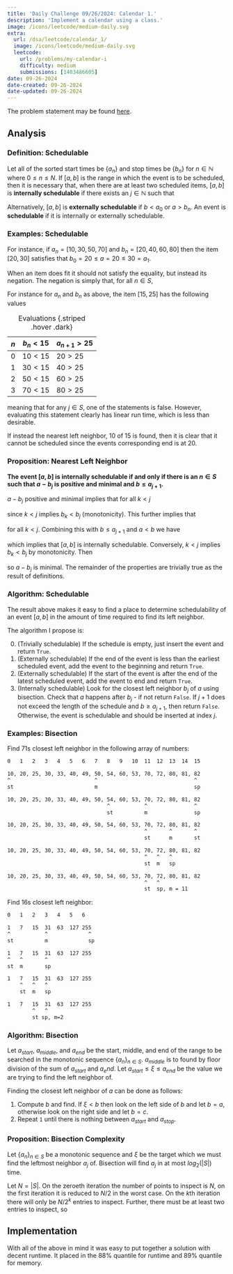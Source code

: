 ```yaml
---
title: 'Daily Challenge 09/26/2024: Calendar 1.'
description: 'Implement a calendar using a class.' 
image: /icons/leetcode/medium-daily.svg
extra:
  url: /dsa/leetcode/calendar_1/ 
  image: /icons/leetcode/medium-daily.svg
  leetcode:
    url: /problems/my-calendar-i
    difficulty: medium
    submissions: [1403486605]
date: 09-26-2024
date-created: 09-26-2024
date-updated: 09-26-2024
---
```



The problem statement may be found [here](https://leetcode.com/problems/my-calendar-i).


## Analysis


### Definition: Schedulable

Let all of the sorted start times be $\{a_n\}$ and stop times be $\{b_n\}$ for 
$n\in \mathbb{N}$ where $0 \le n \le N$. If $[a, b]$ is the range in which 
the event is to be scheduled, then it is necessary that, when there are at 
least two scheduled items, $[a, b]$ is **internally schedulable** if there 
exists an $j \in \mathbb{N}$ such that

\begin{equation}
  b_j \leq a \land b \leq a_{j+1} 
\end{equation}

Alternatively, $[a, b]$ is **externally schedulable** if $b < a_0$ or 
$a > b_n$. An event is **schedulable** if it is internally or externally 
schedulable.


### Examples: Schedulable

For instance, if $a_n = [10, 30, 50, 70]$ and $b_n = [20, 40, 60, 80]$ then 
the item $[20, 30]$ satisfies that $b_0 = 20 \leq a = 20 \leq 30 = a_1$. 

When an item does fit it should not satisfy the equality, but instead its 
negation. The negation is simply that, for all $n \in S$,

\begin{equation}
  b_j > a \lor b > a_{j+1}
\end{equation}


For instance for $a_n$ and $b_n$ as above, the item $[15, 25]$ has the 
following values

|$n$    | $b_n < 15$  | $a_{n+1} > 25$ | 
|-------|-------------|----------------|
|$0$    | $10 < 15$   | $20 > 25$      |
|$1$    | $30 < 15$   | $40 > 25$      |
|$2$    | $50 < 15$   | $60 > 25$      |
|$3$    | $70 < 15$   | $80 > 25$      |

: Evaluations {.striped .hover .dark}

meaning that for any $j \in S$, one of the statements is false. However, 
evaluating this statement clearly has linear run time, which is less than 
desirable. 

If instead the nearest left neighbor, $10$ of $15$ is found, then it is clear 
that it cannot be scheduled since the events corresponding end is at $20$.


### Proposition: Nearest Left Neighbor

**The event $[a, b]$ is internally schedulable if and only if there is an 
$n \in S$ such that $a - b_j$ is positive and minimal and $b \le a_{j+1}$.**


$a - b_j$ positive and minimal implies that for all $k < j$

\begin{equation}
  0 \le a - b_j \lt a - b_k
\end{equation}

since $k < j$ implies $b_k \lt b_j$ (monotonicity). This further implies that

\begin{equation}
  \begin{split}
    -a \le - b_j \lt -b_k \\
    a \ge b_j \ge b_k 
  \end{split}
\end{equation}

for all $k < j$. Combining this with $b \le a_{j+1}$ and $a < b$ we have

\begin{equation}
  b_j \le a \lt b \le a_{j+1}
\end{equation}

which implies that $[a, b]$ is internally schedulable. Conversely, $k < j$ 
implies $b_k \lt b_j$ by monotonicity. Then 

\begin{equation}
  \begin{split}
    b_k \lt b_j \le a \\
    b_k - a \lt b_j - a \le 0 \\
    a - b_k \gt a - b_j \ge 0
  \end{split}
\end{equation}

so $a - b_j$ is minimal. The remainder of the properties are trivially true as 
the result of definitions.


### Algorithm: Schedulable

The result above makes it easy to find a place to determine schedulability of
an event $[a, b]$ in the amount of time required to find its left neighbor.

The algorithm I propose is:

0. (Trivially schedulable) If the schedule is empty, just insert the event and 
   return ``True``.
1. (Externally schedulable) If the end of the event is less than the earliest 
   scheduled event, add the event to the beginning and return ``True``. 
2. (Externally schedulable) If the start of the event is after the end of the 
   latest scheduled event, add the event to end and return ``True``.
3. (Internally schedulable) Look for the closest left neighbor $b_j$ of $a$ 
   using bisection. Check that $a$ happens after $b_j$ - if not return 
   ``False``. If $j+1$ does not exceed the length of the schedule and 
   $b \ge a_{j+1}$, then return ``False``. Otherwise, the event is schedulable
   and should be inserted at index $j$.


### Examples: Bisection

Find 71s closest left neighbor in the following array of numbers:


```default
0   1   2   3   4   5   6   7   8   9   10  11  12  13  14  15

10, 20, 25, 30, 33, 40, 49, 50, 54, 60, 53, 70, 72, 80, 81, 82
^                           ^                               ^      
st                          m                               sp

10, 20, 25, 30, 33, 40, 49, 50, 54, 60, 53, 70, 72, 80, 81, 82
                                ^           ^               ^
                                st          m               sp

10, 20, 25, 30, 33, 40, 49, 50, 54, 60, 53, 70, 72, 80, 81, 82
                                            ^       ^       ^
                                            st      m       st

10, 20, 25, 30, 33, 40, 49, 50, 54, 60, 53, 70, 72, 80, 81, 82
                                            ^   ^   ^
                                            st  m   sp

10, 20, 25, 30, 33, 40, 49, 50, 54, 60, 53, 70, 72, 80, 81, 82
                                            ^   ^
                                            st  sp, m = 11
```


Find 16s closest left neighbor:


```default
0   1   2   3   4   5   6

1   7   15  31  63  127 255
^           ^             ^
st          m             sp

1   7   15  31  63  127 255
^   ^       ^
st  m       sp

1   7   15  31  63  127 255
    ^   ^   ^
    st  m   sp

1   7   15  31  63  127 255
        ^   ^
        st sp, m=2
```

### Algorithm: Bisection

Let $a_{start}$, $a_{middle}$, and $a_{end}$ be the start, middle, and end of 
the range to be searched in the monotonic sequence $\{a_n\}_{n\in S}$. 
$a_{middle}$ is to found by floor division of the sum of $a_{start}$ and 
$a_end$. Let $a_{start} \le \xi \le a_{end}$ be the value we are trying to find 
the left neighbor of.

Finding the closest left neighbor of $a$ can be done as follows:

1. Compute $b$ and find. If $\xi < b$ then look on the left side of $b$ and 
   let $b=a$, otherwise look on the right side and let $b=c$.
2. Repeat ``1`` until there is nothing between $a_{start}$ and $a_{stop}$.


### Proposition: Bisection Complexity

Let $\{a_n\}_{n\in S}$ be a monotonic sequence and $\xi$ be the target which 
we must find the leftmost neighbor $a_j$ of. Bisection will find $a_j$ in 
at most $log_2(|S|)$ time.

Let $N = |S|$. On the zeroeth iteration the number of points to inspect is $N$,
on the first iteration it is reduced to $N / 2$ in the worst case. On the 
$k$th iteration there will only be $N / 2^{k}$ entries to inspect. Further, 
there must be at least two entries to inspect, so

\begin{equation}
  \begin{split}
    \frac{N}{2 ^ k} > 2 \\
      \implies N > 2 ^ {k+1} \\
      \implies log_2(N) > k + 1
  \end{split}
\end{equation}


## Implementation

With all of the above in mind it was easy to put together a solution with 
decent runtime. It placed in the $88\%$ quantile for runtime and $89\%$ 
quantile for memory.


```.python
```



